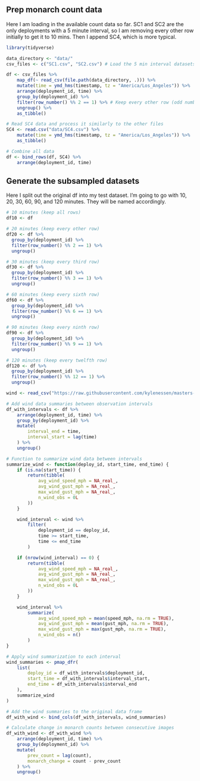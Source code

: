 
## Prep monarch count data
Here I am loading in the available count data so far. SC1 and SC2 are the only deployments with a 5 minute interval, so I am removing every other row initially to get it to 10 mins. Then I append SC4, which is more typical. 
```r
library(tidyverse)

data_directory <- "data/"
csv_files <- c("SC1.csv", "SC2.csv") # Load the 5 min interval datasets

df <- csv_files %>%
    map_df(~ read_csv(file.path(data_directory, .))) %>%
    mutate(time = ymd_hms(timestamp, tz = "America/Los_Angeles")) %>%
    arrange(deployment_id, time) %>%
    group_by(deployment_id) %>%
    filter(row_number() %% 2 == 1) %>% # Keep every other row (odd numbered rows)
    ungroup() %>%
    as_tibble()

# Read SC4 data and process it similarly to the other files
SC4 <- read.csv("data/SC4.csv") %>%
    mutate(time = ymd_hms(timestamp, tz = "America/Los_Angeles")) %>%
    as_tibble()

# Combine all data
df <- bind_rows(df, SC4) %>%
    arrange(deployment_id, time)
```
## Generate the subsampled datasets
Here I split out the original df into my test dataset. I'm going to go with 10, 20, 30, 60, 90, and 120 minutes. They will be named accordingly. 

```r
# 10 minutes (keep all rows)
df10 <- df

# 20 minutes (keep every other row)
df20 <- df %>%
  group_by(deployment_id) %>%
  filter(row_number() %% 2 == 1) %>%
  ungroup()

# 30 minutes (keep every third row)
df30 <- df %>%
  group_by(deployment_id) %>%
  filter(row_number() %% 3 == 1) %>%
  ungroup()

# 60 minutes (keep every sixth row)
df60 <- df %>%
  group_by(deployment_id) %>%
  filter(row_number() %% 6 == 1) %>%
  ungroup()

# 90 minutes (keep every ninth row)
df90 <- df %>%
  group_by(deployment_id) %>%
  filter(row_number() %% 9 == 1) %>%
  ungroup()

# 120 minutes (keep every twelfth row)
df120 <- df %>%
  group_by(deployment_id) %>%
  filter(row_number() %% 12 == 1) %>%
  ungroup()
```



```r
wind <- read_csv("https://raw.githubusercontent.com/kylenessen/masters-wind-data/main/vsfb/vsfb_wind_data.csv")

# Add wind data summaries between observation intervals
df_with_intervals <- df %>%
    arrange(deployment_id, time) %>%
    group_by(deployment_id) %>%
    mutate(
        interval_end = time,
        interval_start = lag(time)
    ) %>%
    ungroup()

# Function to summarize wind data between intervals
summarize_wind <- function(deploy_id, start_time, end_time) {
    if (is.na(start_time)) {
        return(tibble(
            avg_wind_speed_mph = NA_real_,
            avg_wind_gust_mph = NA_real_,
            max_wind_gust_mph = NA_real_,
            n_wind_obs = 0L
        ))
    }

    wind_interval <- wind %>%
        filter(
            deployment_id == deploy_id,
            time >= start_time,
            time <= end_time
        )

    if (nrow(wind_interval) == 0) {
        return(tibble(
            avg_wind_speed_mph = NA_real_,
            avg_wind_gust_mph = NA_real_,
            max_wind_gust_mph = NA_real_,
            n_wind_obs = 0L
        ))
    }

    wind_interval %>%
        summarize(
            avg_wind_speed_mph = mean(speed_mph, na.rm = TRUE),
            avg_wind_gust_mph = mean(gust_mph, na.rm = TRUE),
            max_wind_gust_mph = max(gust_mph, na.rm = TRUE),
            n_wind_obs = n()
        )
}

# Apply wind summarization to each interval
wind_summaries <- pmap_dfr(
    list(
        deploy_id = df_with_intervals$deployment_id,
        start_time = df_with_intervals$interval_start,
        end_time = df_with_intervals$interval_end
    ),
    summarize_wind
)

# Add the wind summaries to the original data frame
df_with_wind <- bind_cols(df_with_intervals, wind_summaries)

# Calculate change in monarch counts between consecutive images
df_with_wind <- df_with_wind %>%
    arrange(deployment_id, time) %>%
    group_by(deployment_id) %>%
    mutate(
        prev_count = lag(count),
        monarch_change = count - prev_count
    ) %>%
    ungroup()
```